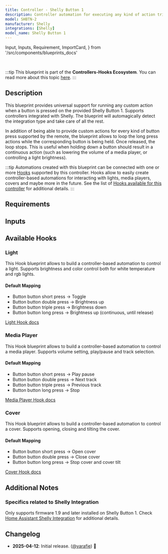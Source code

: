 ```yaml
---
title: Controller - Shelly Button 1
description: Controller automation for executing any kind of action triggered by the provided Shelly Button 1. Supports Shelly.
model: SHBTN-2
manufacturer: Shelly
integrations: [Shelly]
model_name: Shelly Button 1
---
```


  Input,
  Inputs,
  Requirement,
  ImportCard,
} from '/src/components/blueprints_docs'

<ImportCard id='shelly_button_1' category='controllers' />

<br />

:::tip
This blueprint is part of the **Controllers-Hooks Ecosystem**. You can read more about this topic [here](/docs/controllers-hooks-ecosystem).
:::

## Description

This blueprint provides universal support for running any custom action when a button is pressed on the provided Shelly Button 1. Supports controllers integrated with Shelly. The blueprint will automagically detect the integration type and take care of all the rest.

In addition of being able to provide custom actions for every kind of button press supported by the remote, the blueprint allows to loop the long press actions while the corresponding button is being held. Once released, the loop stops. This is useful when holding down a button should result in a continuous action (such as lowering the volume of a media player, or controlling a light brightness).

:::tip
Automations created with this blueprint can be connected with one or more [Hooks](/docs/blueprints/hooks) supported by this controller.
Hooks allow to easily create controller-based automations for interacting with lights, media players, covers and maybe more in the future. See the list of [Hooks available for this controller](/docs/blueprints/controllers/shelly_button_1#available-hooks) for additional details.
:::

## Requirements

<Requirement id='shelly' />

## Inputs

<Inputs category='controllers' id='shelly_button_1' />

## Available Hooks

### Light

This Hook blueprint allows to build a controller-based automation to control a light. Supports brightness and color control both for white temperature and rgb lights.

#### Default Mapping

- Button button short press -> Toggle
- Button button double press -> Brightness up
- Button button triple press -> Brightness down
- Button button long press -> Brightness up (continuous, until release)

[Light Hook docs](/docs/blueprints/hooks/light)

### Media Player

This Hook blueprint allows to build a controller-based automation to control a media player. Supports volume setting, play/pause and track selection.

#### Default Mapping

- Button button short press -> Play pause
- Button button double press -> Next track
- Button button triple press -> Previous track
- Button button long press -> Stop

[Media Player Hook docs](/docs/blueprints/hooks/media_player)

### Cover

This Hook blueprint allows to build a controller-based automation to control a cover. Supports opening, closing and tilting the cover.

#### Default Mapping

- Button button short press -> Open cover
- Button button double press -> Close cover
- Button button long press -> Stop cover and cover tilt

[Cover Hook docs](/docs/blueprints/hooks/cover)

## Additional Notes

### Specifics related to Shelly Integration

Only supports firmware 1.9 and later installed on Shelly Button 1.
Check [Home Assistant Shelly Integration](https://www.home-assistant.io/integrations/shelly) for additional details.

## Changelog

- **2025-04-12**: Initial release. ([@yarafie](https://github.com/yarafie)) :tada:
